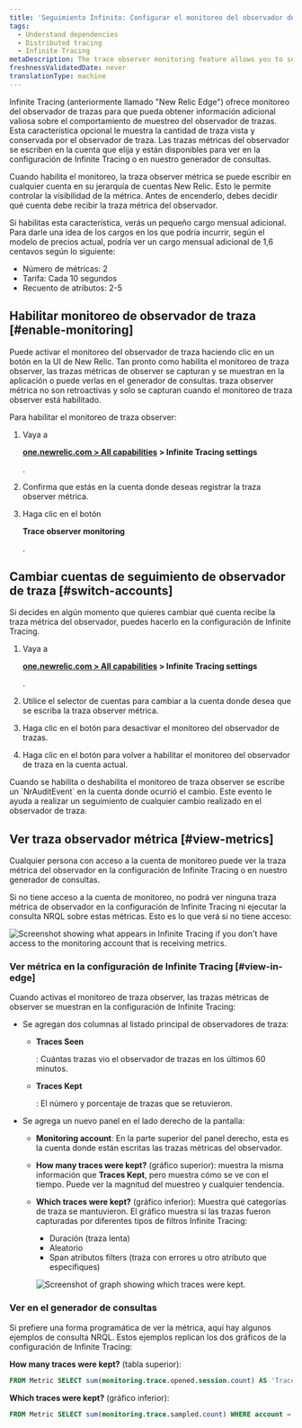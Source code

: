 ```yaml
---
title: 'Seguimiento Infinito: Configurar el monitoreo del observador de trazas'
tags:
  - Understand dependencies
  - Distributed tracing
  - Infinite Tracing
metaDescription: The trace observer monitoring feature allows you to see if New Relic is handling your traces as you expect.
freshnessValidatedDate: never
translationType: machine
---
```




Infinite Tracing (anteriormente llamado "New Relic Edge") ofrece monitoreo del observador de trazas para que pueda obtener información adicional valiosa sobre el comportamiento de muestreo del observador de trazas. Esta característica opcional le muestra la cantidad de traza vista y conservada por el observador de traza. Las trazas métricas del observador se escriben en la cuenta que elija y están disponibles para ver en la configuración de Infinite Tracing o en nuestro generador de consultas.

Cuando habilita el monitoreo, la traza observer métrica se puede escribir en cualquier cuenta en su jerarquía de cuentas New Relic. Esto le permite controlar la visibilidad de la métrica. Antes de encenderlo, debes decidir qué cuenta debe recibir la traza métrica del observador.

<Callout variant="tip">
  Si habilitas esta característica, verás un pequeño cargo mensual adicional. Para darle una idea de los cargos en los que podría incurrir, según el modelo de precios actual, podría ver un cargo mensual adicional de 1,6 centavos según lo siguiente:

  * Número de métricas: 2
  * Tarifa: Cada 10 segundos
  * Recuento de atributos: 2-5
</Callout>

## Habilitar monitoreo de observador de traza [#enable-monitoring]

Puede activar el monitoreo del observador de traza haciendo clic en un botón en la UI de New Relic. Tan pronto como habilita el monitoreo de traza observer, las trazas métricas de observer se capturan y se muestran en la aplicación o puede verlas en el generador de consultas. traza observer métrica no son retroactivas y solo se capturan cuando el monitoreo de traza observer está habilitado.

Para habilitar el monitoreo de traza observer:

1. Vaya a

   <DoNotTranslate>**[one.newrelic.com > All capabilities](https://one.newrelic.com/all-capabilities) > Infinite Tracing settings**</DoNotTranslate>

   .

2. Confirma que estás en la cuenta donde deseas registrar la traza observer métrica.

3. Haga clic en el botón

   <DoNotTranslate>**Trace observer monitoring**</DoNotTranslate>

   .

## Cambiar cuentas de seguimiento de observador de traza [#switch-accounts]

Si decides en algún momento que quieres cambiar qué cuenta recibe la traza métrica del observador, puedes hacerlo en la configuración de Infinite Tracing.

1. Vaya a

   <DoNotTranslate>**[one.newrelic.com > All capabilities](https://one.newrelic.com/all-capabilities) > Infinite Tracing settings**</DoNotTranslate>

   .

2. Utilice el selector de cuentas para cambiar a la cuenta donde desea que se escriba la traza observer métrica.

3. Haga clic en el botón para desactivar el monitoreo del observador de trazas.

4. Haga clic en el botón para volver a habilitar el monitoreo del observador de traza en la cuenta actual.

<Callout variant="tip">
  Cuando se habilita o deshabilita el monitoreo de traza observer se escribe un `NrAuditEvent` en la cuenta donde ocurrió el cambio. Este evento le ayuda a realizar un seguimiento de cualquier cambio realizado en el observador de traza.
</Callout>

## Ver traza observador métrica [#view-metrics]

Cualquier persona con acceso a la cuenta de monitoreo puede ver la traza métrica del observador en la configuración de Infinite Tracing o en nuestro generador de consultas.

Si no tiene acceso a la cuenta de monitoreo, no podrá ver ninguna traza métrica de observador en la configuración de Infinite Tracing ni ejecutar la consulta NRQL sobre estas métricas. Esto es lo que verá si no tiene acceso:

<img
  title="Screenshot showing what appears in Infinite Tracing settings if you don't have access to the monitoring account that is receiving metrics."
  alt="Screenshot showing what appears in Infinite Tracing if you don't have access to the monitoring account that is receiving metrics."
  src={distributedtracingTraceMonitoringToggle}
/>

### Ver métrica en la configuración de Infinite Tracing [#view-in-edge]

Cuando activas el monitoreo de traza observer, las trazas métricas de observer se muestran en la configuración de Infinite Tracing:

* Se agregan dos columnas al listado principal de observadores de traza:

  * <DoNotTranslate>**Traces Seen**</DoNotTranslate>

    : Cuántas trazas vio el observador de trazas en los últimos 60 minutos.

  * <DoNotTranslate>**Traces Kept**</DoNotTranslate>

    : El número y porcentaje de trazas que se retuvieron.

* Se agrega un nuevo panel en el lado derecho de la pantalla:

  * <DoNotTranslate>**Monitoring account**</DoNotTranslate>: En la parte superior del panel derecho, esta es la cuenta donde están escritas las trazas métricas del observador.

  * <DoNotTranslate>**How many traces were kept?**</DoNotTranslate> (gráfico superior): muestra la misma información que <DoNotTranslate>**Traces Kept**</DoNotTranslate>, pero muestra cómo se ve con el tiempo. Puede ver la magnitud del muestreo y cualquier tendencia.

  * <DoNotTranslate>**Which traces were kept?**</DoNotTranslate> (gráfico inferior): Muestra qué categorías de traza se mantuvieron. El gráfico muestra si las trazas fueron capturadas por diferentes tipos de filtros Infinite Tracing:

    * Duración (traza lenta)
    * Aleatorio
    * Span atributos filters (traza con errores u otro atributo que especifiques)

    <img
      title="Screenshot of graph showing which traces were kept."
      alt="Screenshot of graph showing which traces were kept."
      src={distributedtracingHowManyTracesKept}
    />

### Ver en el generador de consultas

Si prefiere una forma programática de ver la métrica, aquí hay algunos ejemplos de consulta NRQL. Estos ejemplos replican los dos gráficos de la configuración de Infinite Tracing:

<DoNotTranslate>**How many traces were kept?**</DoNotTranslate> (tabla superior):

```sql
FROM Metric SELECT sum(monitoring.trace.opened.session.count) AS 'Traces seen', sum(monitoring.trace.sampled.count) AS 'Traces kept' WHERE account = INSERT_THE_MONITORING_ACCOUNT_ID TIMESERIES
```

<DoNotTranslate>**Which traces were kept?**</DoNotTranslate> (gráfico inferior):

```sql
FROM Metric SELECT sum(monitoring.trace.sampled.count) WHERE account = INSERT_THE_MONITORING_ACCOUNT_ID AND newRelic.traceFilter.type IS NOT NULL FACET newRelic.traceFilter.type LIMIT 3 TIMESERIES
```